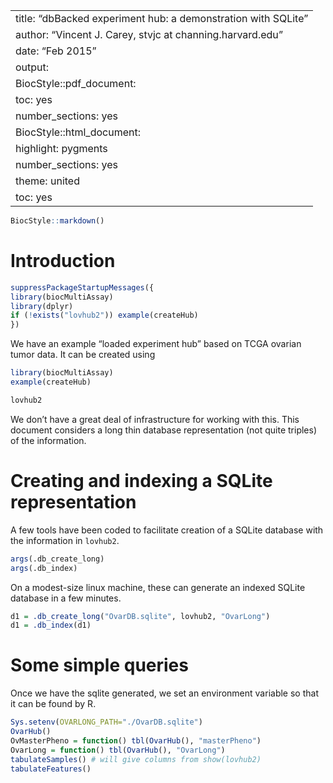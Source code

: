 
---
title: "dbBacked experiment hub: a demonstration with SQLite"
author: "Vincent J. Carey, stvjc at channing.harvard.edu"
date: "Feb 2015"
output:
  BiocStyle::pdf_document:
    toc: yes
    number_sections: yes
  BiocStyle::html_document:
    highlight: pygments
    number_sections: yes
    theme: united
    toc: yes
---

<!--
%\VignetteEngine{knitr::rmarkdown}
%\VignetteIndexEntry{dbBacked experiment hub: Ovarian cancer TCGA demo}
-->

```r
BiocStyle::markdown()
```

# Introduction

```r
suppressPackageStartupMessages({
library(biocMultiAssay)
library(dplyr)
if (!exists("lovhub2")) example(createHub)
})
```
We have an example "loaded experiment hub" based on
TCGA ovarian tumor data.  It can be created using
```r
library(biocMultiAssay)
example(createHub)
```
```r
lovhub2
```
We don't have a great deal of infrastructure for working with
this.  This document considers a long thin database representation
(not quite triples) of the information.

# Creating and indexing a SQLite representation

A few tools have been coded to facilitate creation of
a SQLite database with the information in `lovhub2`.

```r
args(.db_create_long)
args(.db_index)
```

On a modest-size linux machine, these can generate an indexed SQLite
database in a few minutes.

```r
d1 = .db_create_long("OvarDB.sqlite", lovhub2, "OvarLong")
d1 = .db_index(d1)
```

# Some simple queries

Once we have the sqlite generated, we set an
environment variable so that it can be found by R.

```r
Sys.setenv(OVARLONG_PATH="./OvarDB.sqlite")
OvarHub()
OvMasterPheno = function() tbl(OvarHub(), "masterPheno")
OvarLong = function() tbl(OvarHub(), "OvarLong")
tabulateSamples() # will give columns from show(lovhub2)
tabulateFeatures()
```

